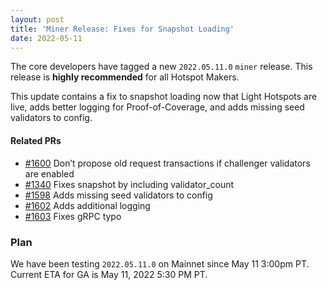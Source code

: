 ```yaml
---
layout: post
title: 'Miner Release: Fixes for Snapshot Loading'
date: 2022-05-11
---
```


The core developers have tagged a new `2022.05.11.0` `miner` release. This release is **highly
recommended** for all Hotspot Makers.

<!--truncate-->

This update contains a fix to snapshot loading now that Light Hotspots are live, adds better logging
for Proof-of-Coverage, and adds missing seed validators to config.

#### Related PRs

- [#1600](https://github.com/helium/miner/pull/1600) Don’t propose old request transactions if
  challenger validators are enabled
- [#1340](https://github.com/helium/blockchain-core/pull/1340) Fixes snapshot by including
  validator_count
- [#1598](https://github.com/helium/miner/pull/1598) Adds missing seed validators to config
- [#1602](https://github.com/helium/miner/pull/1602) Adds additional logging
- [#1603](https://github.com/helium/miner/pull/1603) Fixes gRPC typo

### Plan

We have been testing `2022.05.11.0` on Mainnet since May 11 3:00pm PT. Current ETA for GA is May 11,
2022 5:30 PM PT.
